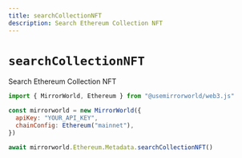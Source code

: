 ```yaml
---
title: searchCollectionNFT
description: Search Ethereum Collection NFT
---
```


# `searchCollectionNFT`

Search Ethereum Collection NFT

```js
import { MirrorWorld, Ethereum } from "@usemirrorworld/web3.js"

const mirrorworld = new MirrorWorld({
  apiKey: "YOUR_API_KEY",
  chainConfig: Ethereum("mainnet"),
})

await mirrorworld.Ethereum.Metadata.searchCollectionNFT()
```
